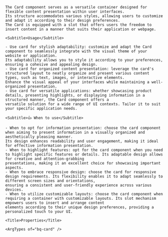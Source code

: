 
<div className="bq-doc__wrapper" data-theme="light">
  <div className="bq-doc__container">
    <Title>Card</Title>

    The Card component serves as a versatile container designed for flexible content presentation within user interfaces.
    Its structure accommodates various styles, allowing users to customize and adapt it according to their design preferences.
    The Card is equipped with a slot that offers users the freedom to insert content in a manner that suits their application or webpage.

    <Subtitle>Usage</Subtitle>

    - Use card for stylish adaptability: customize and adapt the Card component to seamlessly integrate with the visual theme of your website or application.
    Its adaptability allows you to style it according to your preferences, ensuring a cohesive and appealing design.
    - Use card for organized content presentation: leverage the card's structured layout to neatly organize and present various content types, such as text, images, or interactive elements.
    Enhance the visual appeal of your interfaces while maintaining a well-organized presentation.
    - Use card for versatile applications: whether showcasing product details, presenting highlights, or displaying information in a structured manner, the Card component offers a 
    versatile solution for a wide range of UI contexts. Tailor it to suit your specific application needs.

    <Subtitle>👍 When to use</Subtitle>
    
    - When to opt for information presentation: choose the card component when aiming to present information in a visually organized and aesthetically pleasing manner.
    Its design enhances readability and user engagement, making it ideal for effective information presentation.
    - When to highlight features: opt for the card component when you need to highlight specific features or details. Its adaptable design allows for creative and attention-grabbing
    presentations, making it an excellent choice for showcasing important aspects.
    - When to embrace responsive design: choose the card for responsive design requirements. Its flexibility enables it to adapt seamlessly to different screen sizes and orientations,
    ensuring a consistent and user-friendly experience across various devices.
    - When to utilize customizable layouts: choose the card component when requiring a container with customizable layouts. Its slot mechanism empowers users to insert and arrange content
    elements according to their unique design preferences, providing a personalized touch to your UI.

    <Title>Properties</Title>

    <ArgTypes of="bq-card" />
  </div>
</div>
